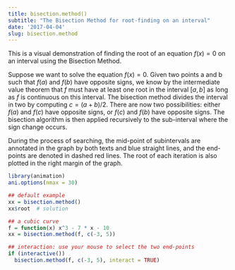 ```yaml
---
title: bisection.method()
subtitle: "The Bisection Method for root-finding on an interval"
date: '2017-04-04'
slug: bisection.method
---
```


This is a visual demonstration of finding the root of an equation $f(x) = 0$ on an interval using the Bisection Method.

Suppose we want to solve the equation $f(x) = 0$. Given two points a and
b such that $f(a)$ and $f(b)$ have opposite signs, we know by the
intermediate value theorem that $f$ must have at least one root in the
interval $[a, b]$ as long as $f$ is continuous on this interval. The
bisection method divides the interval in two by computing $c = (a + b) / 2$. There are now two possibilities: either $f(a)$ and $f(c)$ have
opposite signs, or $f(c)$ and $f(b)$ have opposite signs. The
bisection algorithm is then applied recursively to the sub-interval where the
sign change occurs.

During the process of searching, the mid-point of subintervals are annotated
in the graph by both texts and blue straight lines, and the end-points are
denoted in dashed red lines. The root of each iteration is also plotted in
the right margin of the graph.

 
```r
library(animation)
ani.options(nmax = 30)

## default example
xx = bisection.method()
xx$root  # solution

## a cubic curve
f = function(x) x^3 - 7 * x - 10
xx = bisection.method(f, c(-3, 5))
```

```r
## interaction: use your mouse to select the two end-points
if (interactive())
  bisection.method(f, c(-3, 5), interact = TRUE)

```
